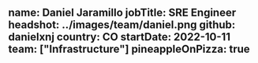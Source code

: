 name: Daniel Jaramillo
jobTitle: SRE Engineer
headshot: ../images/team/daniel.png
github: danielxnj
country: CO
startDate: 2022-10-11
team: ["Infrastructure"]
pineappleOnPizza: true
---

